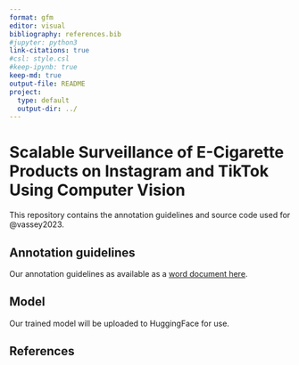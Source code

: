 ```yaml
---
format: gfm
editor: visual
bibliography: references.bib
#jupyter: python3
link-citations: true
#csl: style.csl
#keep-ipynb: true
keep-md: true
output-file: README
project:
  type: default
  output-dir: ../
---
```


# Scalable Surveillance of E-Cigarette Products on Instagram and TikTok Using Computer Vision

This repository contains the annotation guidelines and source code used for @vassey2023.

## Annotation guidelines

Our annotation guidelines as available as a [word document here](Annotation_guide_ecigarette_objects.docx).

## Model

Our trained model will be uploaded to HuggingFace for use.

## References
